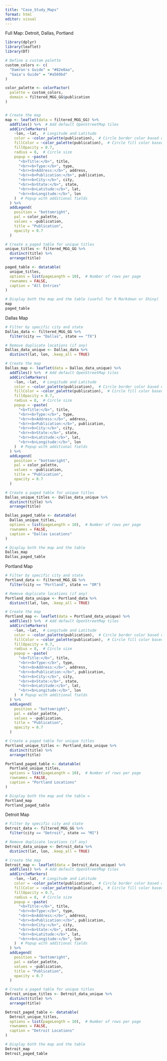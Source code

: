 ```yaml
---
title: "Case_Study_Maps"
format: html
editor: visual
---
```


Full Map: Detroit, Dallas, Portland

```r
library(dplyr)
library(leaflet)
library(DT)

# Define a custom palette
custom_colors <- c(
  "Damron's Guide" = "#82e0aa",
  "Gaia's Guide" = "#a569bd"
)

color_palette <- colorFactor(
  palette = custom_colors,
  domain = filtered_MGG_GG$publication
)


# Create the map
map <- leaflet(data = filtered_MGG_GG) %>%
  addTiles() %>%  # Add default OpenStreetMap tiles
  addCircleMarkers(
    ~lon, ~lat,  # Longitude and Latitude
    color = ~color_palette(publication),  # Circle border color based on publication
    fillColor = ~color_palette(publication),  # Circle fill color based on publication
    fillOpacity = 0.7,
    radius = 8,  # Circle size
    popup = ~paste(
      "<b>Title:</b>", title,
      "<br><b>Type:</b>", type,
      "<br><b>Address:</b>", address,
      "<br><b>Publication:</b>", publication,
      "<br><b>City:</b>", city,
      "<br><b>State:</b>", state,
      "<br><b>Latitude:</b>", lat,
      "<br><b>Longitude:</b>", lon
    )  # Popup with additional fields
  ) %>%
  addLegend(
    position = "bottomright",
    pal = color_palette,
    values = ~publication,
    title = "Publication",
    opacity = 0.7
  )

# Create a paged table for unique titles
unique_titles <- filtered_MGG_GG %>%
  distinct(title) %>%
  arrange(title)

paged_table <- datatable(
  unique_titles,
  options = list(pageLength = 10),  # Number of rows per page
  rownames = FALSE,
  caption = "All Entries"
)

# Display both the map and the table (useful for R Markdown or Shiny)
map
paged_table

```

Dallas Map

```r
# Filter by specific city and state
Dallas_data <- filtered_MGG_GG %>%
  filter(city == "Dallas", state == "TX")

# Remove duplicate locations (if any)
Dallas_data_unique <- Dallas_data %>%
  distinct(lat, lon, .keep_all = TRUE)

# Create the map
Dallas_map <- leaflet(data = Dallas_data_unique) %>%
  addTiles() %>%  # Add default OpenStreetMap tiles
  addCircleMarkers(
    ~lon, ~lat,  # Longitude and Latitude
    color = ~color_palette(publication),  # Circle border color based on publication
    fillColor = ~color_palette(publication),  # Circle fill color based on publication
    fillOpacity = 0.7,
    radius = 8,  # Circle size
    popup = ~paste(
      "<b>Title:</b>", title,
      "<br><b>Type:</b>", type,
      "<br><b>Address:</b>", address,
      "<br><b>Publication:</b>", publication,
      "<br><b>City:</b>", city,
      "<br><b>State:</b>", state,
      "<br><b>Latitude:</b>", lat,
      "<br><b>Longitude:</b>", lon
    )  # Popup with additional fields
  ) %>%
  addLegend(
    position = "bottomright",
    pal = color_palette,
    values = ~publication,
    title = "Publication",
    opacity = 0.7
  )

# Create a paged table for unique titles
Dallas_unique_titles <- Dallas_data_unique %>%
  distinct(title) %>%
  arrange(title)

Dallas_paged_table <- datatable(
  Dallas_unique_titles,
  options = list(pageLength = 10),  # Number of rows per page
  rownames = FALSE,
  caption = "Dallas Locations"
)

# Display both the map and the table
Dallas_map
Dallas_paged_table
```

Portland Map

```r
# Filter by specific city and state
Portland_data <- filtered_MGG_GG %>%
  filter(city == "Portland", state == "OR")

# Remove duplicate locations (if any)
Portland_data_unique <- Portland_data %>%
  distinct(lat, lon, .keep_all = TRUE)

# Create the map
Portland_map <- leaflet(data = Portland_data_unique) %>%
  addTiles() %>%  # Add default OpenStreetMap tiles
  addCircleMarkers(
    ~lon, ~lat,  # Longitude and Latitude
    color = ~color_palette(publication),  # Circle border color based on publication
    fillColor = ~color_palette(publication),  # Circle fill color based on publication
    fillOpacity = 0.7,
    radius = 8,  # Circle size
    popup = ~paste(
      "<b>Title:</b>", title,
      "<br><b>Type:</b>", type,
      "<br><b>Address:</b>", address,
      "<br><b>Publication:</b>", publication,
      "<br><b>City:</b>", city,
      "<br><b>State:</b>", state,
      "<br><b>Latitude:</b>", lat,
      "<br><b>Longitude:</b>", lon
    )  # Popup with additional fields
  ) %>%
  addLegend(
    position = "bottomright",
    pal = color_palette,
    values = ~publication,
    title = "Publication",
    opacity = 0.7
  )

# Create a paged table for unique titles
Portland_unique_titles <- Portland_data_unique %>%
  distinct(title) %>%
  arrange(title)

Portland_paged_table <- datatable(
  Portland_unique_titles,
  options = list(pageLength = 10),  # Number of rows per page
  rownames = FALSE,
  caption = "Portland Locations"
)

# Display both the map and the table =
Portland_map
Portland_paged_table
```

Detroit Map

```r
# Filter by specific city and state
Detroit_data <- filtered_MGG_GG %>%
  filter(city == "Detroit", state == "MI")

# Remove duplicate locations (if any)
Detroit_data_unique <- Detroit_data %>%
  distinct(lat, lon, .keep_all = TRUE)

# Create the map
Detroit_map <- leaflet(data = Detroit_data_unique) %>%
  addTiles() %>%  # Add default OpenStreetMap tiles
  addCircleMarkers(
    ~lon, ~lat,  # Longitude and Latitude
    color = ~color_palette(publication),  # Circle border color based on publication
    fillColor = ~color_palette(publication),  # Circle fill color based on publication
    fillOpacity = 0.7,
    radius = 8,  # Circle size
    popup = ~paste(
      "<b>Title:</b>", title,
      "<br><b>Type:</b>", type,
      "<br><b>Address:</b>", address,
      "<br><b>Publication:</b>", publication,
      "<br><b>City:</b>", city,
      "<br><b>State:</b>", state,
      "<br><b>Latitude:</b>", lat,
      "<br><b>Longitude:</b>", lon
    )  # Popup with additional fields
  ) %>%
  addLegend(
    position = "bottomright",
    pal = color_palette,
    values = ~publication,
    title = "Publication",
    opacity = 0.7
  )

# Create a paged table for unique titles
Detroit_unique_titles <- Detroit_data_unique %>%
  distinct(title) %>%
  arrange(title)

Detroit_paged_table <- datatable(
  Detroit_unique_titles,
  options = list(pageLength = 10),  # Number of rows per page
  rownames = FALSE,
  caption = "Detroit Locations"
)

# Display both the map and the table
Detroit_map
Detroit_paged_table
```
